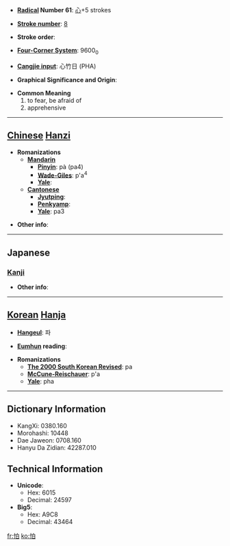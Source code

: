 * '''[[Wiktionary:Chinese radical index| Radical]] Number 61''': [[Wiktionary:Chinese radical index 心|心]]+5 strokes

* '''[[Wiktionary:Chinese total strokes index|Stroke number]]''': [[Wiktionary:Chinese total strokes index 8|8]]

* '''Stroke order''': 

* '''[[Wiktionary:Chinese four corner index|Four-Corner System]]''': 9600<sub>0</sub>

* '''[[Wiktionary:Chinese Cangjie index|Cangjie input]]''': 心竹日 (PHA)

* '''Graphical Significance and Origin''': 

* '''Common Meaning'''
*#to fear, be afraid of
*# apprehensive


----

== [[Chinese]] [[Hanzi]] ==

* '''Romanizations'''
** '''[[Mandarin]]'''
*** '''[[Pinyin]]''': pà (pa4)
*** '''[[Wade-Giles]]''': p'a<sup>4</sup>
*** '''[[Yale]]''': 
** '''[[Cantonese]]'''
*** '''[[Jyutping]]''':
*** '''[[Penkyamp]]''': 
*** '''[[Yale]]''': pa3

* '''Other info''': 

----

==Japanese==
===[[Kanji]]===
{{kanji|on readings=[[は]] (ha), [[はく]] (haku)
|kun readings=[[おそれる]] (osoreru)
}}

* '''Other info''':  

----

== [[Korean]] [[Hanja]] ==

* '''[[Hangeul]]''': 파

* '''[[Eumhun]] reading''': 

* '''Romanizations'''
** '''[[The 2000 South Korean Revised Romanization|The 2000 South Korean Revised]]''': pa
** '''[[McCune-Reischauer]]''': p'a
** '''[[Yale]]''': pha

----

== Dictionary Information ==

* KangXi: 0380.160
* Morohashi: 10448
* Dae Jaweon: 0708.160
* Hanyu Da Zidian: 42287.010

== Technical Information ==

* '''Unicode''':
** Hex: 6015
** Decimal: 24597
* '''Big5''':
** Hex: A9C8
** Decimal: 43464

[[fr:怕]]
[[ko:怕]]
